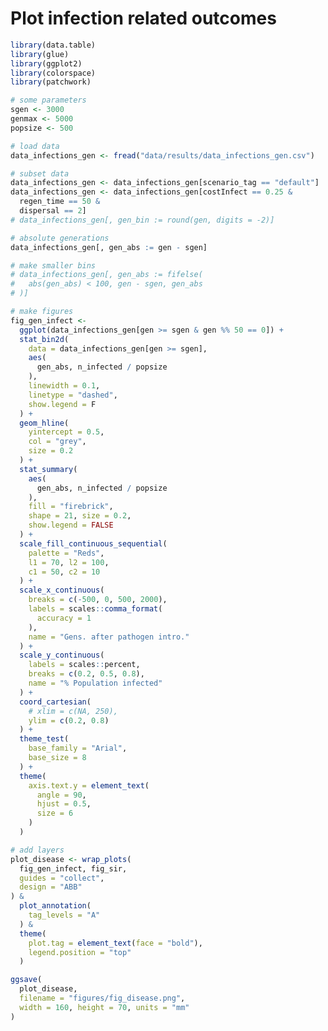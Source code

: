 
# Plot infection related outcomes

```r
library(data.table)
library(glue)
library(ggplot2)
library(colorspace)
library(patchwork)
```

```r
# some parameters
sgen <- 3000
genmax <- 5000
popsize <- 500

# load data
data_infections_gen <- fread("data/results/data_infections_gen.csv")

# subset data
data_infections_gen <- data_infections_gen[scenario_tag == "default"]
data_infections_gen <- data_infections_gen[costInfect == 0.25 &
  regen_time == 50 &
  dispersal == 2]
# data_infections_gen[, gen_bin := round(gen, digits = -2)]

# absolute generations
data_infections_gen[, gen_abs := gen - sgen]

# make smaller bins
# data_infections_gen[, gen_abs := fifelse(
#   abs(gen_abs) < 100, gen - sgen, gen_abs
# )]
```

```r
# make figures
fig_gen_infect <-
  ggplot(data_infections_gen[gen >= sgen & gen %% 50 == 0]) +
  stat_bin2d(
    data = data_infections_gen[gen >= sgen],
    aes(
      gen_abs, n_infected / popsize
    ),
    linewidth = 0.1,
    linetype = "dashed",
    show.legend = F
  ) +
  geom_hline(
    yintercept = 0.5,
    col = "grey",
    size = 0.2
  ) +
  stat_summary(
    aes(
      gen_abs, n_infected / popsize
    ),
    fill = "firebrick",
    shape = 21, size = 0.2,
    show.legend = FALSE
  ) +
  scale_fill_continuous_sequential(
    palette = "Reds",
    l1 = 70, l2 = 100,
    c1 = 50, c2 = 10
  ) +
  scale_x_continuous(
    breaks = c(-500, 0, 500, 2000),
    labels = scales::comma_format(
      accuracy = 1
    ),
    name = "Gens. after pathogen intro."
  ) +
  scale_y_continuous(
    labels = scales::percent,
    breaks = c(0.2, 0.5, 0.8),
    name = "% Population infected"
  ) +
  coord_cartesian(
    # xlim = c(NA, 250),
    ylim = c(0.2, 0.8)
  ) +
  theme_test(
    base_family = "Arial",
    base_size = 8
  ) +
  theme(
    axis.text.y = element_text(
      angle = 90,
      hjust = 0.5,
      size = 6
    )
  )
```

```r
# add layers
plot_disease <- wrap_plots(
  fig_gen_infect, fig_sir,
  guides = "collect",
  design = "ABB"
) &
  plot_annotation(
    tag_levels = "A"
  ) &
  theme(
    plot.tag = element_text(face = "bold"),
    legend.position = "top"
  )

ggsave(
  plot_disease,
  filename = "figures/fig_disease.png",
  width = 160, height = 70, units = "mm"
)
```
